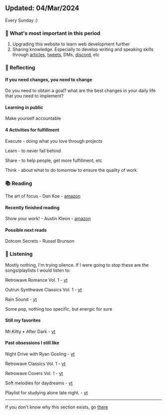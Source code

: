 ## Updated: 04/Mar/2024
Every Sunday :)

### 💠 What's most important in this period
1. Upgrading this website to learn web development further
2. Sharing knowledge. Especially to develop writing and speaking skills through [articles](/blog), [tweets](https://twitter.com/edondigital), DMs, [discord](https://discord.gg/QyeNQPa3tY), etc


### 💭 Reflecting
#### If you need changes, you need to change
Do you need to obtain a goal? what are the best changes in your daily life that you need to implement?
#### Learning in public
Make yourself accountable
#### 4 Activities for fulfillment
Execute - doing what you love through projects

Learn - to never fall behind

Share - to help people, get more fulfillment, etc

Think - about what to do tomorrow to ensure the quality of work


### 📚 Reading
The art of focus - Dan Koe - [amazon](https://www.amazon.com/Art-Focus-Meaning-Reinvent-Yourself/dp/B0CR4CH13L/ref=sr_1_1?dib=eyJ2IjoiMSJ9.FIX5o-8K_PKvoisnjAWJxNrOVs1ybltZV2KUvsn7bNhtrxaH-SZaRjESlSmKL6_exgH4C112yu2b-hUPpbtMKFBfgDgi1PxLj3L4ntjdyfoaUocDcxV-34Khso7tRvGB-_7rgEKRnsE7BhPuR51Jq5gbvfpJ3rDgGU3UKBUijgMzZP8khrcCB2_sK-WT9fiBi1CUaFovLWLTW6vZQeVSQMwGeMoG9R3-7LdgbND0D9k.sYJL7IFly0qdTrSAMR_F2ntT5vF14IvMVfWVmO19YJ4&dib_tag=se&keywords=the+art+of+focus+dan+koe&sr=8-1)
#### Recently finished reading
Show your work! - Austin Kleon - [amazon](https://www.amazon.com/Show-Your-Work-Creativity-Discovered/dp/076117897X/ref=sr_1_1?__mk_it_IT=%C3%85M%C3%85%C5%BD%C3%95%C3%91&keywords=show+your+work&sr=8-1)
#### Possible next reads
Dotcom Secrets - Russel Brunson


### 🎵 Listening
Mostly nothing, I'm trying silence. If I were going to stop these are the songs/playlists I would listen to:

Retrowave Romance Vol. 1 - [yt](https://www.youtube.com/@OutlandTV)

Outrun Synthwave Classics Vol. 1 - [yt](https://www.youtube.com/@OutlandTV)

Rain Sound - [yt](https://www.youtube.com/watch?v=mPZkdNFkNps)

Some pop, nothing too specific, but energic for sure

#### Still my favorites
Mr.Kitty • After Dark - [yt](https://www.youtube.com/watch?v=As3LGNTlPQ0)

#### Past obsessions I still like

Night Drive with Ryan Gosling - [yt](https://www.youtube.com/watch?v=0MKj01Et9t8)

Retrowave Classics Vol. 1 - [yt](https://www.youtube.com/watch?v=ssOmYzEq7VY)

Retrowave Covers Vol. 1 - [yt](https://www.youtube.com/watch?v=Rzzpy930SII)

Soft melodies for daydreams - [yt](https://www.youtube.com/watch?v=xm0zT8Sim3c)

Playlist for studying alone late night. - [yt](https://www.youtube.com/watch?v=SxNVMMBA7CI)

---

If you don't know why this section exists, go [there](https://nownownow.com/about)